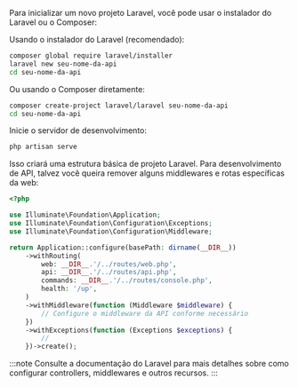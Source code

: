Para inicializar um novo projeto Laravel, você pode usar o instalador do Laravel ou o Composer:

Usando o instalador do Laravel (recomendado):

```bash
composer global require laravel/installer
laravel new seu-nome-da-api
cd seu-nome-da-api
```

Ou usando o Composer diretamente:

```bash
composer create-project laravel/laravel seu-nome-da-api
cd seu-nome-da-api
```

Inicie o servidor de desenvolvimento:

```bash
php artisan serve
```

Isso criará uma estrutura básica de projeto Laravel. Para desenvolvimento de API, talvez você queira remover alguns middlewares e rotas específicas da web:

```php title="bootstrap/app.php"
<?php

use Illuminate\Foundation\Application;
use Illuminate\Foundation\Configuration\Exceptions;
use Illuminate\Foundation\Configuration\Middleware;

return Application::configure(basePath: dirname(__DIR__))
    ->withRouting(
        web: __DIR__.'/../routes/web.php',
        api: __DIR__.'/../routes/api.php',
        commands: __DIR__.'/../routes/console.php',
        health: '/up',
    )
    ->withMiddleware(function (Middleware $middleware) {
        // Configure o middleware da API conforme necessário
    })
    ->withExceptions(function (Exceptions $exceptions) {
        //
    })->create();
```

:::note
Consulte a documentação do Laravel para mais detalhes sobre como configurar controllers, middlewares e outros recursos.
:::
